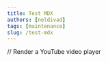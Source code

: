 ```yaml
---
title: Test MDX
authors: [neldivad]
tags: [maintenance]
slug: /test-mdx
---
```



// Render a YouTube video player
<ReactPlayer
  url='https://www.youtube.com/watch?v=0uziyvyXR4k&list=PL5E7ppDHF3h9oaRJigA1MicrWTll20Oj5'
  controls
  width='100%'
/>

<!-- truncate -->
